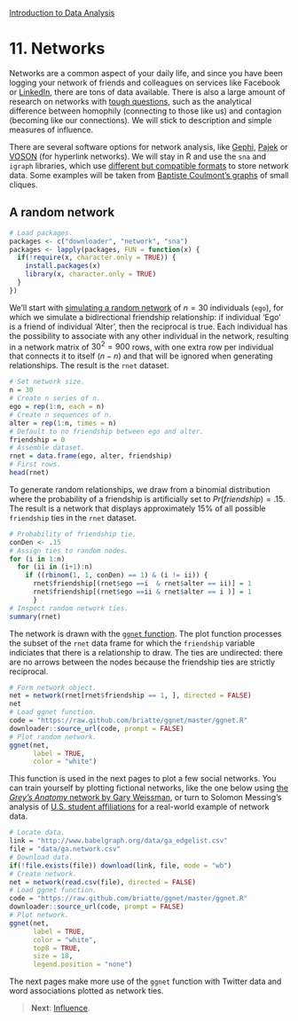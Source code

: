 <style>@import url(style.css);</style>
[Introduction to Data Analysis](index.html "Course index")

# 11. Networks

Networks are a common aspect of your daily life, and since you have been logging your network of friends and colleagues on services like Facebook or [LinkedIn](http://inmaps.linkedinlabs.com/), there are tons of data available. There is also a large amount of research on networks with [tough questions](http://masi.cscs.lsa.umich.edu/~crshalizi/weblog/773.html), such as the analytical difference between homophily (connecting to those like us) and contagion (becoming like our connections). We will stick to description and simple measures of influence.

There are several software options for network analysis, like [Gephi](https://gephi.org/), [Pajek](http://quanti.hypotheses.org/512/) or [VOSON](http://voson.anu.edu.au/) (for hyperlink networks). We will stay in R and use the `sna` and `igraph` libraries, which use [different but compatible formats](http://groupefmr.hypotheses.org/363) to store network data. Some examples will be taken from [Baptiste Coulmont's graphs](http://coulmont.com/index.php?s=igraph) of small cliques.

## A random network

```r
# Load packages.
packages <- c("downloader", "network", "sna")
packages <- lapply(packages, FUN = function(x) {
  if(!require(x, character.only = TRUE)) {
    install.packages(x)
    library(x, character.only = TRUE)
  }
})
```

We'll start with [simulating a random network](http://www.econometricsbysimulation.com/2012/10/simulating-social-network-data.html) of $n = 30$ individuals (`ego`), for which we simulate a bidirectional friendship relationship: if individual 'Ego' is a friend of individual 'Alter', then the reciprocal is true. Each individual has the possibility to associate with any other individual in the network, resulting in a network matrix of $30^2 = 900$ rows, with one extra row per individual that connects it to itself ($n-n$) and that will be ignored when generating relationships. The result is the `rnet` dataset.

```r
# Set network size.
n = 30
# Create n series of n.
ego = rep(1:n, each = n)
# Create n sequences of n.
alter = rep(1:n, times = n)
# Default to no friendship between ego and alter.
friendship = 0
# Assemble dataset.
rnet = data.frame(ego, alter, friendship)
# First rows.
head(rnet)
```

To generate random relationships, we draw from a binomial distribution where the probability of a friendship is artificially set to $Pr(friendship) = .15$. The result is a network that displays approximately 15% of all possible `friendship` ties in the `rnet` dataset.

```r
# Probability of friendship tie.
conDen <- .15
# Assign ties to random nodes.
for (i in 1:n)
  for (ii in (i+1):n)
    if ((rbinom(1, 1, conDen) == 1) & (i != ii)) {
      rnet$friendship[(rnet$ego ==i  & rnet$alter == ii)] = 1
      rnet$friendship[(rnet$ego ==ii & rnet$alter == i )] = 1
      }
# Inspect random network ties.
summary(rnet)
```

The network is drawn with the [`ggnet` function][gh-ggnet]. The plot function processes the subset of the `rnet` data frame for which the `friendship` variable indiciates that there is a relationship to draw. The ties are undirected: there are no arrows between the nodes because the friendship ties are strictly reciprocal.

[gh-ggnet]: https://github.com/briatte/ggnet

```r
# Form network object.
net = network(rnet[rnet$friendship == 1, ], directed = FALSE)
net
# Load ggnet function.
code = "https://raw.github.com/briatte/ggnet/master/ggnet.R"
downloader::source_url(code, prompt = FALSE)
# Plot random network.
ggnet(net,
      label = TRUE,
      color = "white")
```

This function is used in the next pages to plot a few social networks. You can train yourself by plotting fictional networks, like the one below using [the _Grey's Anatomy_ network by Gary Weissman][gw-grey], or turn to Solomon Messing's analysis of [U.S. student affiliations][sm-student] for a real-world example of network data.

[sm-student]: https://solomonmessing.wordpress.com/2012/09/30/working-with-bipartiteaffiliation-network-data-in-r/
[gw-grey]: http://www.r-bloggers.com/grey%E2%80%99s-anatomy-network-of-sexual-relations/

```r
# Locate data.
link = "http://www.babelgraph.org/data/ga_edgelist.csv"
file = "data/ga.network.csv"
# Download data.
if(!file.exists(file)) download(link, file, mode = "wb")
# Create network.
net = network(read.csv(file), directed = FALSE)
# Load ggnet function.
code = "https://raw.github.com/briatte/ggnet/master/ggnet.R"
downloader::source_url(code, prompt = FALSE)
# Plot network.
ggnet(net, 
      label = TRUE, 
      color = "white", 
      top8 = TRUE, 
      size = 18,
      legend.position = "none")
```

The next pages make more use of the `ggnet` function with Twitter data and word associations plotted as network ties.

> __Next__: [Influence](111_influence.html).
